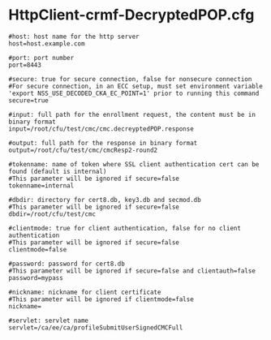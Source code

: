 = HttpClient-crmf-DecryptedPOP.cfg =
<pre>
#host: host name for the http server
host=host.example.com

#port: port number
port=8443

#secure: true for secure connection, false for nonsecure connection
#For secure connection, in an ECC setup, must set environment variable 'export NSS_USE_DECODED_CKA_EC_POINT=1' prior to running this command
secure=true

#input: full path for the enrollment request, the content must be in binary format
input=/root/cfu/test/cmc/cmc.decreyptedPOP.response

#output: full path for the response in binary format
output=/root/cfu/test/cmc/cmcResp2-round2

#tokenname: name of token where SSL client authentication cert can be found (default is internal)
#This parameter will be ignored if secure=false
tokenname=internal

#dbdir: directory for cert8.db, key3.db and secmod.db
#This parameter will be ignored if secure=false
dbdir=/root/cfu/test/cmc

#clientmode: true for client authentication, false for no client authentication
#This parameter will be ignored if secure=false
clientmode=false

#password: password for cert8.db
#This parameter will be ignored if secure=false and clientauth=false
password=mypass

#nickname: nickname for client certificate
#This parameter will be ignored if clientmode=false
nickname=

#servlet: servlet name
servlet=/ca/ee/ca/profileSubmitUserSignedCMCFull
</pre>